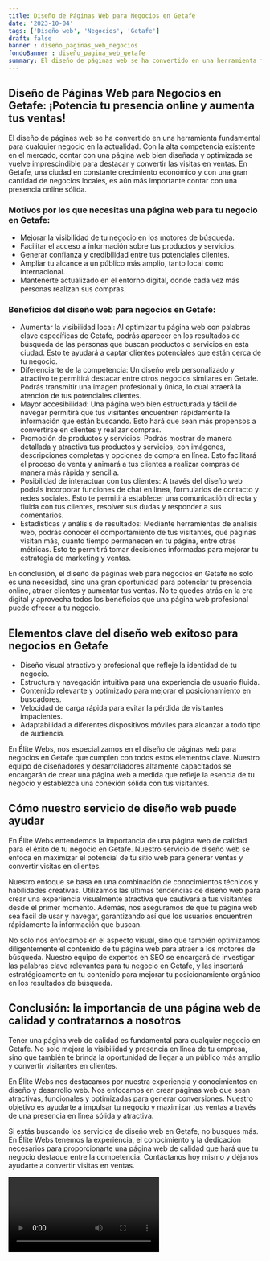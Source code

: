 ```yaml
---
title: Diseño de Páginas Web para Negocios en Getafe
date: '2023-10-04'
tags: ['Diseño web', 'Negocios', 'Getafe']
draft: false
banner : diseño_paginas_web_negocios
fondoBanner : diseño_pagina_web_getafe
summary: El diseño de páginas web se ha convertido en una herramienta fundamental para cualquier negocio en la actualidad. Con la alta competencia existente en el mercado, contar con una página web bien diseñada y optimizada se vuelve imprescindible para destacar y convertir las visitas en ventas. En Getafe, una ciudad en constante crecimiento económico y con una gran cantidad de negocios locales, es aún más importante contar con una presencia online sólida. 
---
```


## Diseño de Páginas Web para Negocios en Getafe: ¡Potencia tu presencia online y aumenta tus ventas!

El diseño de páginas web se ha convertido en una herramienta fundamental para cualquier negocio en la actualidad. Con la alta competencia existente en el mercado, contar con una página web bien diseñada y optimizada se vuelve imprescindible para destacar y convertir las visitas en ventas. En Getafe, una ciudad en constante crecimiento económico y con una gran cantidad de negocios locales, es aún más importante contar con una presencia online sólida. 

### Motivos por los que necesitas una página web para tu negocio en Getafe:

- Mejorar la visibilidad de tu negocio en los motores de búsqueda.
- Facilitar el acceso a información sobre tus productos y servicios.
- Generar confianza y credibilidad entre tus potenciales clientes.
- Ampliar tu alcance a un público más amplio, tanto local como internacional.
- Mantenerte actualizado en el entorno digital, donde cada vez más personas realizan sus compras.

### Beneficios del diseño web para negocios en Getafe:

- Aumentar la visibilidad local: Al optimizar tu página web con palabras clave específicas de Getafe, podrás aparecer en los resultados de búsqueda de las personas que buscan productos o servicios en esta ciudad. Esto te ayudará a captar clientes potenciales que están cerca de tu negocio.
- Diferenciarte de la competencia: Un diseño web personalizado y atractivo te permitirá destacar entre otros negocios similares en Getafe. Podrás transmitir una imagen profesional y única, lo cual atraerá la atención de tus potenciales clientes.
- Mayor accesibilidad: Una página web bien estructurada y fácil de navegar permitirá que tus visitantes encuentren rápidamente la información que están buscando. Esto hará que sean más propensos a convertirse en clientes y realizar compras.
- Promoción de productos y servicios: Podrás mostrar de manera detallada y atractiva tus productos y servicios, con imágenes, descripciones completas y opciones de compra en línea. Esto facilitará el proceso de venta y animará a tus clientes a realizar compras de manera más rápida y sencilla.
- Posibilidad de interactuar con tus clientes: A través del diseño web podrás incorporar funciones de chat en línea, formularios de contacto y redes sociales. Esto te permitirá establecer una comunicación directa y fluida con tus clientes, resolver sus dudas y responder a sus comentarios.
- Estadísticas y análisis de resultados: Mediante herramientas de análisis web, podrás conocer el comportamiento de tus visitantes, qué páginas visitan más, cuánto tiempo permanecen en tu página, entre otras métricas. Esto te permitirá tomar decisiones informadas para mejorar tu estrategia de marketing y ventas.

En conclusión, el diseño de páginas web para negocios en Getafe no solo es una necesidad, sino una gran oportunidad para potenciar tu presencia online, atraer clientes y aumentar tus ventas. No te quedes atrás en la era digital y aprovecha todos los beneficios que una página web profesional puede ofrecer a tu negocio.

<GifSeo />

<Cta />

## Elementos clave del diseño web exitoso para negocios en Getafe

* Diseño visual atractivo y profesional que refleje la identidad de tu negocio.
* Estructura y navegación intuitiva para una experiencia de usuario fluida.
* Contenido relevante y optimizado para mejorar el posicionamiento en buscadores.
* Velocidad de carga rápida para evitar la pérdida de visitantes impacientes.
* Adaptabilidad a diferentes dispositivos móviles para alcanzar a todo tipo de audiencia.

En Élite Webs, nos especializamos en el diseño de páginas web para negocios en Getafe que cumplen con todos estos elementos clave. Nuestro equipo de diseñadores y desarrolladores altamente capacitados se encargarán de crear una página web a medida que refleje la esencia de tu negocio y establezca una conexión sólida con tus visitantes.

## Cómo nuestro servicio de diseño web puede ayudar

En Élite Webs entendemos la importancia de una página web de calidad para el éxito de tu negocio en Getafe. Nuestro servicio de diseño web se enfoca en maximizar el potencial de tu sitio web para generar ventas y convertir visitas en clientes.

Nuestro enfoque se basa en una combinación de conocimientos técnicos y habilidades creativas. Utilizamos las últimas tendencias de diseño web para crear una experiencia visualmente atractiva que cautivará a tus visitantes desde el primer momento. Además, nos aseguramos de que tu página web sea fácil de usar y navegar, garantizando así que los usuarios encuentren rápidamente la información que buscan.

No solo nos enfocamos en el aspecto visual, sino que también optimizamos diligentemente el contenido de tu página web para atraer a los motores de búsqueda. Nuestro equipo de expertos en SEO se encargará de investigar las palabras clave relevantes para tu negocio en Getafe, y las insertará estratégicamente en tu contenido para mejorar tu posicionamiento orgánico en los resultados de búsqueda.

## Conclusión: la importancia de una página web de calidad y contratarnos a nosotros

Tener una página web de calidad es fundamental para cualquier negocio en Getafe. No solo mejora la visibilidad y presencia en línea de tu empresa, sino que también te brinda la oportunidad de llegar a un público más amplio y convertir visitantes en clientes.

En Élite Webs nos destacamos por nuestra experiencia y conocimientos en diseño y desarrollo web. Nos enfocamos en crear páginas web que sean atractivas, funcionales y optimizadas para generar conversiones. Nuestro objetivo es ayudarte a impulsar tu negocio y maximizar tus ventas a través de una presencia en línea sólida y atractiva.

Si estás buscando los servicios de diseño web en Getafe, no busques más. En Élite Webs tenemos la experiencia, el conocimiento y la dedicación necesarios para proporcionarte una página web de calidad que hará que tu negocio destaque entre la competencia. Contáctanos hoy mismo y déjanos ayudarte a convertir visitas en ventas.

<Video />

<CtaBot job='Negocios' city='Getafe'/>

<Gmaps query='Getafe+españa+maps' />